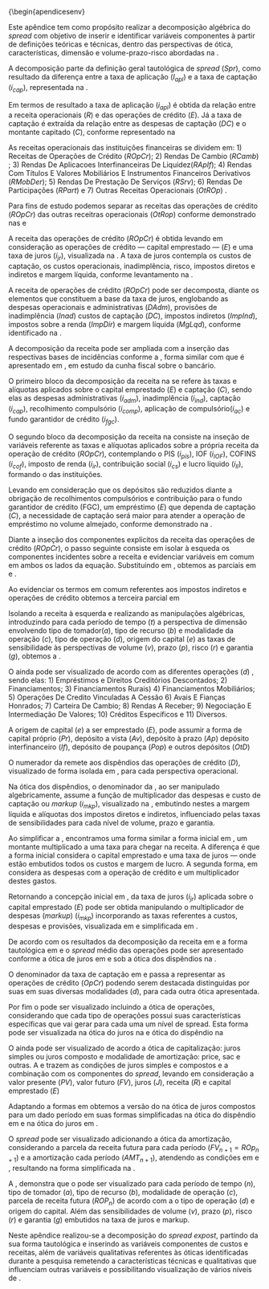 \ifthenelse{\equal{\terApendice}{Sim}}
{\begin{apendicesenv}

\vspace{-10mm}

\renewcommand{\thechapter}{\arabic{chapter}}

\chapter{Decomposição do Spread}\label{apendicea}

Este apêndice tem como propósito realizar a decomposição algébrica do *spread* com objetivo de inserir e identificar variáveis componentes à partir de definições teóricas e técnicas, dentro das perspectivas de ótica, características, dimensão e volume-prazo-risco abordadas na \autoref{sec:spread}.

A decomposição parte da definição geral tautológica de *spread* ($Spr$), como resultado da diferença entre a taxa de aplicação ($I_{apl}$) e a taxa de captação ($i_{cap}$), representada na \autoref{spr:taut}.



\begin{equation}\label{spr:taut}
Spr = i_{apl} - i_{cap}
\end{equation}



Em termos de resultado a taxa de aplicação ($i_{apl}$) é obtida da relação entre a receita operacionais ($R$) e das operações de crédito ($E$). Já a taxa de captação é extraída da relação entre as despesas de captação ($DC$) e o montante capitado ($C$), conforme representado na \autoref{eq:aplcap}


\begin{equation}\label{eq:aplcap}
i_{apl} = \frac{R}{E}  \hspace{10pt} |  \hspace{10pt} i_{cap} =  \frac{DC}{C}  \hspace{10pt} |  \hspace{10pt} Spr =  \frac{R_{}}{E} -  \frac{DC}{C}
\end{equation}


As receitas operacionais das instituições financeiras se dividem em: 1) Receitas de Operações de Crédito ($ROpCr_{}$); 2) Rendas De Cambio ($RCamb$) ; 3) Rendas De Aplicacoes Interfinanceiras De Liquidez($RApIf$); 4) Rendas Com Títulos E Valores Mobiliários E Instrumentos Financeiros Derivativos ($RMobDer$); 5) Rendas De Prestação De Serviços ($RSrv$); 6) Rendas De Participações ($RPart$) e 7) Outras Receitas Operacionais ($OtROp$) \autoref{eq:receitas}.


\begin{equation}\label{eq:receitas}
ROp_{} = R_{OpCr} + R_{Camb} + R_{ApIf} + R_{MobDer} + R_{Srv} + R_{Part} + R_{Ot}
\end{equation}


Para fins de estudo podemos separar as receitas das operações de crédito ($ROpCr_{}$) das outras receitras operacionais ($OtRop$) conforme demonstrado nas \autoref{eq:receitas2} e  \autoref{eq:receitas3} 


\begin{equation}\label{eq:receitas2}
OtROp = R_{Camb} + R_{ApIf} + R_{MobDer} + R_{Srv} + R_{Part} + R_{Ot} 
\end{equation}

\begin{equation}\label{eq:receitas3}
ROp = ROpCr_{} + OtRop
\end{equation}

A receita das operações de crédito ($ROpCr$) é obtida levando em  consideração as operações de crédito — capital emprestado — ($E$) e uma taxa de juros ($i_{jr}$), visualizada na \autoref{eq:recind}. A taxa de juros contempla os custos de captação, os custos operacionais, inadimplência, risco, impostos diretos e indiretos e margem líquida, conforme levantamento na \autoref{sec:spread}.



\begin{equation}\label{eq:recind}
ROpCr_{} = Ei_{jr}
\end{equation}



A receita de operações de crédito ($ROpCr_{}$) pode ser decomposta, diante os elementos que constituem a base da taxa de juros,  englobando as despesas operacionais e administrativas ($DAdm$), provisões de inadimplência ($Inad$) custos de captação ($DC$), impostos indiretos ($ImpInd$), impostos sobre a renda ($ImpDir$) e margem líquida ($MgLqd$), conforme identificado na \autoref{sec:spread}.



\begin{equation}
ROpCr_{} = DAdm + Inad + DC + ImpInd + ImpDir + MgLqd
\end{equation}


A decomposição da receita pode ser ampliada com a inserção das respectivas bases de incidências conforme a \autoref{eq:decrec}\footnote{Considerando que não são abatidos os custos operacionais da base de arrecadação do PIS e COFINS, conforme \textcite{cardoso:1999}}\footnote{São abatidos da base do IR e CSLL os custos com o FGC, conforme \textcite{cardoso:1999}}\footnote{Incluindo a compensação de 1/3do COFINS na CSLL, conforme \textcite{cardoso:1999}}, forma similar com que é apresentado em \textcite{cardoso:1999}, em estudo da cunha fiscal sobre o \emph{spread} bancário. 

O primeiro bloco da decomposição da receita na se refere às taxas e alíquotas aplicados sobre o capital emprestado ($E$) e captação ($C$), sendo elas as despesas administrativas ($i_{adm}$), inadimplência ($i_{ind}$), captação ($i_{cap}$), recolhimento compulsório ($i_{comp}$), aplicação de compulsório($i_{ac}$) e fundo garantidor de crédito ($i_{fgc}$).

O segundo bloco da decomposição da receita na \autoref{eq:decrec} consiste na inseção de variáveis referente as taxas e alíquotas aplicados sobre a própria receita da operação de crédito ($ROpCr_{}$), contemplando o PIS ($i_{pis}$), IOF ($i_{IOF}$), COFINS ($i_{cof}$), imposto de renda ($i_{ir}$), contribuição social ($i_{cs}$) e lucro líquido ($i_{ll}$), formando o \emph{markup} das instituições.



\begin{equation}\label{eq:decrec}
\begin{aligned}
ROp_{} \hspace{10pt} = \hspace{10pt} &  i_{adm}E + i_{ind}E + i_{iof}E + i_{cap}C + i_{comp}i_{ac}C + i_{fgc}C + \frac{i_{ll}}{1 - i_{r} - i_{cs}}ROpCr_{} + i_{pis}ROp_{} \\ 
& + i_{cof}ROp_{} +  i_{r} [ROp_{}(1-i_{pis} - i_{cof}) - 0,01] + i_{cs} [ROp_{}(1-i_{pis} - i_{cof}) - i_{fgc}]
\end{aligned}
\end{equation}

  
Levando em consideração que os depósitos são reduzidos diante a obrigação de recolhimentos compulsórios e contribuição para o fundo garantidor de crédito (FGC), um empréstimo ($E$) que dependa de captação ($C$), a necessidade de captação será maior para atender a operação de empréstimo no volume almejado, conforme demonstrado na \autoref{eq:nesscap} \cite{cardoso:1999}.



\begin{equation}\label{eq:nesscap}
C = \frac{E}{(1 - i_{comp} - i_{fgc})}
\end{equation}


Diante a inseção dos componentes explícitos da receita das operações de crédito ($ROpCr$), o passo seguinte consiste em isolar à esqueda os componentes incidentes sobre a receita e evidenciar variáveis em comum em ambos os lados da equação. Substituindo \autoref{eq:nesscap} em \autoref{eq:decrec}, obtemos as parciais em \autoref{eq:decrec2} e \autoref{eq:recpar02}. 


\begin{equation}\label{eq:decrec2}
\begin{aligned}
& ROp_{} \left[ 1 - \frac{i_{ll}}{1 - i_{r} - i_{cs}} - i_{pis} - i_{cof} - i_{r} (1-i_{pis} - i_{cof} - 0,01) - i_{cs} (1-i_{pis} - i_{cof}) \right] = \\
& i_{cap} \left[ \frac{E}{1 - i_{comp} - i_{fgc}} \right] + i_{adm}E + i_{Inad}E + (1 - i_{ir} - i_{cs})i_{IOF}E + i_{fgc} \left[ \frac{E}{1 - i_{comp} - i_{fgc}} \right] + \\ & i_{cs}i_{fgc}\left[\frac{E}{1 - i_{comp} - i_{fgc}}\right] - 
i_{r}i_{fgc}\left[\frac{E}{1 - i_{comp} - i_{fgc}}\right] + i_{ac}i_{comp}\left[\frac{E}{1 - i_{comp} - i_{fgc}}\right]
\end{aligned}
\end{equation}




\begin{equation}\label{eq:recpar02}
\begin{aligned}
& ROpCr_{}\left[ 1 - \frac{i_{ll}}{1 - i_{r} - i_{cs}} - i_{pis} - i_{r}i_{pis} - i_{pis}i_{cs} - i_{cof} - i_{r}i_{cof} - i_{cof}i_{cs} - i_{r} - 0,01i_{r} - i_{cs}\right] = \\
& E [ i_{adm} + i_{Inad} + i_{IOF} +  i_{cap}\frac{1}{1 - i_{comp} - i_{fgc}} + i_{fgc}\frac{1}{1 - i_{comp} - i_{fgc}} + i_{ac}i_{comp}\frac{1}{1 - i_{comp} - i_{fgc}} - \\
& i_{r}i{fgc}\frac{1}{1 - i_{comp} - i_{fgc}} + i_{cs}i_{fgc}\frac{1}{1 - i_{comp} - i_{fgc}} ]
\end{aligned}
\end{equation}


Ao evidenciar os termos em comum referentes aos impostos indiretos e operações de crédito obtemos a terceira parcial em \autoref{eq:recpar03}



\begin{equation}\label{eq:recpar03}
\begin{aligned}
& ROpCr_{}\left[1 - (\frac{i_{ll}}{1 - i_{r} - i_{cs}} + i_{pis}(1 - i_{r} - i_{cs}) + i_{cof}(1 - i_{r} - i_{cs}) + 0,99i_{r} + i_{cs})\right] = \\
& E\left[i_{adm} + i_{Inad} + i_{IOF} +  [\frac{1}{1 - i_{comp} - i_{fgc}}] (i_{cap} + i_{fgc} + i_{ac}i_{comp} - i_{r}i{fgc}+ i_{cs}i_{fgc})\right]
\end{aligned}
\end{equation}



Isolando a receita à esquerda e realizando as manipulações algébricas, introduzindo para cada período de tempo ($t$) a perspectiva de dimensão envolvendo tipo de tomador($a$), tipo de recurso ($b$) e modalidade da operação ($c$), tipo de operação ($d$), origem do capital ($e$) as taxas de sensibilidade às perspectivas de volume ($v$), prazo ($p$), risco ($r$) e garantia ($g$), obtemos a \autoref{eq:recend}.

O \emph{spread} ainda pode ser visualizado de acordo com as diferentes operações ($d$) , sendo elas: 1) Empréstimos e Direitos Creditórios Descontados; 2) Financiamentos; 3) Financiamentos Rurais) 4) Financiamentos Mobiliários; 5) Operações De Credito Vinculadas A Cessão 6) Avais E Fianças Honrados; 7) Carteira De Cambio; 8) Rendas A Receber; 9) Negociação E Intermediação De Valores; 10) Créditos Específicos e 11) Diversos.

A origem de capital ($e$) a ser emprestado ($E$), pode assumir a forma de capital próprio ($Pr$), depósito a vista ($Av$), depósito à prazo ($Ap$) depósito interfinanceiro ($If$), depósito de poupança ($Pop$) e outros depósitos ($OtD$)



\begin{equation}\label{eq:recend}
\begin{aligned}
R_{Op[t,a,b,c,d,e]} = & \frac{E_{} \left[ i_{adm} + i_{Inad} + i_{IOF} + r +  \frac{(i_{cap} + i_{fgc} + i_{ac}.i_{comp} - i_{r}.i_{fgc}+ i_{cs}.i_{fgc})}{1 - i_{comp} - i_{fgc}} \right]}
{\left[ 1 - (\frac{i_{ll}}{1 - i_{r} - i_{cs}} + i_{pis}(1 - i_{r} - i_{cs}) + i_{cof}(1 - i_{r} - i_{cs}) + 0,99i_{r} + i_{cs})\right]}vpg
\end{aligned}
\end{equation}



O numerador da \autoref{eq:recend} remete aos dispêndios das operações de crédito ($D$), visualizado de forma isolada em \autoref{eq:num}, para cada perspectiva operacional.


\begin{equation}\label{eq:num}
D_{t[a,b,c,d,e]} = E_{} \left[ i_{adm} + i_{Inad} + i_{IOF} + r +  \frac{(i_{cap} + i_{fgc} + i_{ac}i_{comp} - i_{r}i_{fgc}+ i_{cs}i_{fgc})}{1 - i_{comp} - i_{fgc}} \right]
\end{equation}



Na ótica dos dispêndios, o denominador da \autoref{eq:recend}, ao ser manipulado algebricamente, assume a função de multiplicador das despesas e custo de captação ou *markup* ($i_{mkp}$), visualizado na \autoref{eq:denom}, embutindo nestes a margem líquida e alíquotas dos impostos diretos e indiretos\footnote{Retirando a incidência do IR e CSLL}, influenciado pelas taxas de sensibilidades para cada nível de volume, prazo e garantia. 



\begin{equation}\label{eq:denom}
imk_{[t,a,b,c,d,e]} = \frac{1}{[1 - (\frac{i_{ll}}{1 - i_{r} - i_{cs}} + i_{pis}.(1 - i_{r} - i_{cs}) + i_{cof}.(1 - i_{r} - i_{cs}) + 0,99i_{r} + i_{cs})]}vpg
\end{equation}



Ao simplificar a \autoref{eq:recend}, encontramos uma forma similar a forma inicial em \autoref{eq:recind}, um montante multiplicado a uma taxa para chegar na receita. A diferença é que a forma inicial considera o capital emprestado e uma taxa de juros — onde estão embutidos todos os custos e margem de lucro. A segunda forma, em \autoref{eq:recjr} considera as despesas com a operação de crédito e um multiplicador destes gastos.



\begin{equation}\label{eq:recjr}
R_{OpCr[ta,b,c,d,e]} = D_{} i_{mkp}
\end{equation}



Retornando a concepção inicial em \autoref{eq:recind}, da taxa de juros ($i_{jr}$) aplicada sobre o capital emprestado ($E$) pode ser obtida manipulando o multiplicador de despesas (*markup*) ($i_{mkp}$) incorporando as taxas referentes a custos, despesas e provisões, visualizada em \autoref{eq:txjur} e simplificada em \autoref{eq:recjur2}.



\begin{equation}\label{eq:txjur}
\begin{aligned}
ijr_{[t(a,b,c,d,e)]} = & \frac{[i_{adm} + i_{Inad} + i_{IOF} + r +  \frac{(i_{cap} + i_{fgc} + i_{ac}.i_{comp} - i_{r}.i_{fgc}+ i_{cs}.i_{fgc})}{1 - i_{comp} - i_{fgc}}]}
{[1 - (\frac{i_{ll}}{1 - i_{r} - i_{cs}} + i_{pis}.(1 - i_{r} - i_{cs}) + i_{cof}.(1 - i_{r} - i_{cs}) + 0,99i_{r} + i_{cs})]}v'p'g'
\end{aligned}
\end{equation}




\begin{equation}\label{eq:recjr}
R_{Op[t,a,b,c,d,e]} = E_{}i_{jr}
\end{equation}


De acordo com os resultados da decomposição da receita em \autoref{eq:recend} e a forma tautológica em \autoref{eq:aplcap} e \autoref{eq:nesscap} o *spread* médio das operações pode ser apresentado conforme a ótica de juros em \autoref{eq:spr01} e sob a ótica dos dispêndios na \autoref{eq:spr03}. 

O denominador da taxa de captação em \autoref{eq:spr01} e \autoref{eq:spr03} passa a representar as operações de  crédito ($OpCr$) podendo serem destacada distinguidas por suas em  suas diversas  modalidades ($d$), para cada outra ótica apresentada. 


\begin{equation}\label{eq:spr01}
SprEp_{n[a,b,c,d,e]} =  \frac{E_{}ijr_{}}{E} - \frac{DC_{} }{C}
\end{equation}



\begin{equation}\label{eq:spr03}
SprEp_{n[a,b,c,d,e]} =  \frac{D_{}imk_{}}{E} - \frac{DC_{}}{\frac{E_{}}{(1 - i_{comp} - i_{fgc})}}
\end{equation}




Por fim o \emph{spread} pode ser visualizado incluindo a ótica de operações, considerando que cada tipo de operações possui suas características específicas que vai gerar para cada uma um nível de spread. Esta forma pode ser visualizada na ótica do juros na \autoref{eq:oper01} e ótica do dispêndio na \autoref{eq:oper02}  


\begin{equation}\label{eq:oper01}
SprEp_{n[a,b,c,d,e]} =  \frac{E_{n}ijr_{n}}{Op_{n}} - \frac{DC_{} }{C}
\end{equation}



\begin{equation}\label{eq:oper02}
SprEp_{n[a,b,c,d,e]} =  \frac{D_{n}iapl_{n}}{Op_{n}} - \frac{DC_{} }{C}
\end{equation}


O \emph{spread} ainda pode ser visualizado de acordo a ótica de capitalização: juros simples ou juros composto e modalidade de amortização: price, sac e outras. A \autoref{eq:mathfin} e \autoref{eq:sprmf} trazem as condições de juros simples e compostos e a combinação com os componentes do *spread*, levando em consideração a valor presente ($PV$), valor futuro ($FV$), juros ($J$), receita ($R$) e capital emprestado ($E$) 



\begin{equation}\label{eq:mathfin}
J = \frac{FV}{PV} - 1  \hspace{10pt} | \hspace{10pt} R = FV \hspace{10pt} | \hspace{10pt} E = PV = Op \hspace{10pt} | \hspace{10pt}  FV = PV(1 + i)^n  \hspace{10pt} |   \hspace{10pt} FV = PV(1 + i n)
\end{equation}




\begin{equation}\label{eq:sprmf}
SprEp = J - DC_{} = [\frac{FV}{PV} - 1] - DC_{} = [\frac{R}{Op} - 1] - DC = [\frac{E(1 + i)^n}{Op} - 1] - DC_{}
\end{equation}



Adaptando a formas \autoref{eq:mathfin} em \autoref{eq:spr01} obtemos a versão do \emph{spread} na ótica de juros compostos para um dado período em suas formas simplificadas na ótica do dispêndio em \autoref{sprotdisp}  e na ótica do juros em \autoref{eq:sprotjr}. 



\begin{equation}\label{sprotdisp}
SprEp_{n[a,b,c,d,e]} = \left[  \frac{D_{}[1 + i_{apl}]^n  }{Op_{}} -1  \right] - \left[  \frac{DC_{}}{C}  \right]
\end{equation}



\begin{equation}\label{eq:sprotjr}
SprEp_{n[a,b,c,d,e]} = \left[  \frac{E_{}[1 + i_{jr}]^n }{Op_{}} -1  \right] - \left[  \frac{DC_{}}{C} \right]
\end{equation}



O *spread* pode ser visualizado adicionando a ótica da amortização, considerando a parcela da receita futura para cada período ($FV_{n+1} = ROp_{n+1}$) e a amortização cada período ($AMT_{n+1}$), atendendo as condições em \autoref{eq:amor01} e \autoref{eq:amor02}, resultando na forma simplificada na \autoref{eq:amor04}\footnote{para fins de exemplificação foi utilizada a forma de sistema de amortização price de série uniforme para cálculo da parcela}.



\begin{equation}\label{eq:amor01}
J_{n} = \frac{PMT_{n+1}}{AMT_{n+1}} - 1 \hspace{10pt} | \hspace{10pt} PMT_{n} = FV[\frac{i}{(1 + i)^n - 1}]  \hspace{10pt} | \hspace{10pt} PMT_{n} = ROp_{n} \hspace{10pt} | \hspace{10pt} AMT_{n} = E_{n}
\end{equation}




\begin{equation}\label{eq:amor02}
SprEp_{n} = [\frac{PMT_{n}}{AMT_{n}} -1] - DC_{n} = [\frac{ROp_{n}}{Op_{n}} -1] - DC_{n} = [\frac{ROp_{n}[\frac{i}{(1 + i)^n - 1}]}{Op_{n}} -1] - DC_{n}
\end{equation}




\begin{equation}\label{eq:amor04}
SprEp_{[n,a,b,c,d,e]} = \left[ \frac{ROp_{n}[\frac{   ijr_{}  }{  [1 + ijr_{}]^n -1  }]}{Op_{n}} -1 \right] - \left[ \frac{DC_{n}}{C_{n}} \right]
\end{equation}


A \autoref{eq:amor04}, demonstra que o \emph{spread} pode ser visualizado para cada período de tempo ($n$), tipo de tomador ($a$), tipo de recurso ($b$), modalidade de operação ($c$), parcela de receita futura ($ROP_{n}$) de acordo com a o tipo de operação ($d$) e origem do capital. Além das sensibilidades de volume ($v$), prazo ($p$), risco ($r$) e garantia ($g$) embutidos na taxa de juros e markup.   


Neste apêndice realizou-se a decomposição do *spread expost*, partindo da sua forma tautológica e inserindo as variáveis componentes de custos e receitas, além de variáveis qualitativas referentes às óticas identificadas durante a pesquisa remetendo a características técnicas e qualitativas que influenciam outras variáveis e possibilitando visualização de vários níveis de \emph{spread}.
